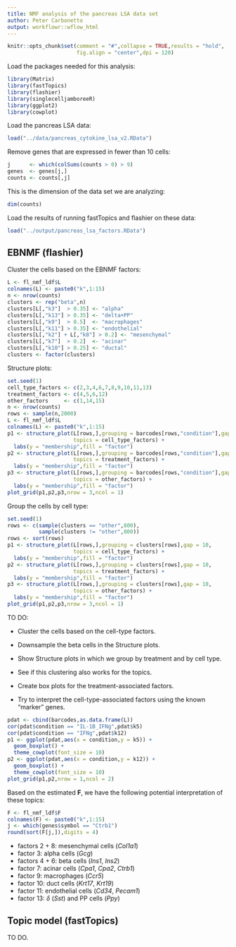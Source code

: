 ```yaml
---
title: NMF analysis of the pancreas LSA data set
author: Peter Carbonetto
output: workflowr::wflow_html
---
```


```r
knitr::opts_chunk$set(comment = "#",collapse = TRUE,results = "hold",
                      fig.align = "center",dpi = 120)
```

Load the packages needed for this analysis:

```r
library(Matrix)
library(fastTopics)
library(flashier)
library(singlecelljamboreeR)
library(ggplot2)
library(cowplot)
```

Load the pancreas LSA data:

```r
load("../data/pancreas_cytokine_lsa_v2.RData")
```

Remove genes that are expressed in fewer than 10 cells:

```r
j      <- which(colSums(counts > 0) > 9)
genes  <- genes[j,]
counts <- counts[,j]
```

This is the dimension of the data set we are analyzing:

```r
dim(counts)
```

Load the results of running fastTopics and flashier on these data:

```r
load("../output/pancreas_lsa_factors.RData")
```

## EBNMF (flashier)

Cluster the cells based on the EBNMF factors:

```r
L <- fl_nmf_ldf$L
colnames(L) <- paste0("k",1:15)
n <- nrow(counts)
clusters <- rep("beta",n)
clusters[L[,"k3"]  > 0.35] <- "alpha"
clusters[L[,"k13"] > 0.35] <- "delta+PP"
clusters[L[,"k9"]  > 0.5]  <- "macrophages"
clusters[L[,"k11"] > 0.35] <- "endothelial"
clusters[L[,"k2"] + L[,"k8"] > 0.2] <- "mesenchymal"
clusters[L[,"k7"]  > 0.2]  <- "acinar"
clusters[L[,"k10"] > 0.25] <- "ductal"
clusters <- factor(clusters)
```

Structure plots:

```r
set.seed(1)
cell_type_factors <- c(2,3,4,6,7,8,9,10,11,13)
treatment_factors <- c(4,5,6,12)
other_factors     <- c(1,14,15)
n <- nrow(counts)
rows <- sample(n,2000)
L <- fl_nmf_ldf$L
colnames(L) <- paste0("k",1:15)
p1 <- structure_plot(L[rows,],grouping = barcodes[rows,"condition"],gap = 10,
                     topics = cell_type_factors) +
  labs(y = "membership",fill = "factor")
p2 <- structure_plot(L[rows,],grouping = barcodes[rows,"condition"],gap = 10,
                     topics = treatment_factors) +
  labs(y = "membership",fill = "factor")
p3 <- structure_plot(L[rows,],grouping = barcodes[rows,"condition"],gap = 10,
                     topics = other_factors) +
  labs(y = "membership",fill = "factor")
plot_grid(p1,p2,p3,nrow = 3,ncol = 1)
```

Group the cells by cell type:

```r
set.seed(1)
rows <- c(sample(clusters == "other",800),
          sample(clusters != "other",800))
rows <- sort(rows)
p1 <- structure_plot(L[rows,],grouping = clusters[rows],gap = 10,
                     topics = cell_type_factors) +
  labs(y = "membership",fill = "factor")
p2 <- structure_plot(L[rows,],grouping = clusters[rows],gap = 10,
                     topics = treatment_factors) +
  labs(y = "membership",fill = "factor")
p3 <- structure_plot(L[rows,],grouping = clusters[rows],gap = 10,
                     topics = other_factors) +
  labs(y = "membership",fill = "factor")
plot_grid(p1,p2,p3,nrow = 3,ncol = 1)
```

TO DO:

+ Cluster the cells based on the cell-type factors.

+ Downsample the beta cells in the Structure plots.

+ Show Structure plots in which we group by treatment and by cell
  type.

+ See if this clustering also works for the topics.

+ Create box plots for the treatment-associated factors.

+ Try to interpret the cell-type-associated factors using the
  known "marker" genes.

```r
pdat <- cbind(barcodes,as.data.frame(L))
cor(pdat$condition == "IL-1B_IFNg",pdat$k5)
cor(pdat$condition == "IFNg",pdat$k12)
p1 <- ggplot(pdat,aes(x = condition,y = k5)) +
  geom_boxplot() +
  theme_cowplot(font_size = 10)
p2 <- ggplot(pdat,aes(x = condition,y = k12)) +
  geom_boxplot() +
  theme_cowplot(font_size = 10)
plot_grid(p1,p2,nrow = 1,ncol = 2)
```

Based on the estimated $\mathbf{F}$, we have the following potential
interpretation of these topics:

```r
F <- fl_nmf_ldf$F
colnames(F) <- paste0("k",1:15)
j <- which(genes$symbol == "Ctrb1")
round(sort(F[j,]),digits = 4)
```

+ factors 2 + 8: mesenchymal cells (*Col1a1*)
+ factor 3: alpha cells (*Gcg*)
+ factors 4 + 6: beta cells (*Ins1*, *Ins2*)
+ factor 7: acinar cells (*Cpa1*, *Cpa2*, *Ctrb1*)
+ factor 9: macrophages (*Ccr5*)
+ factor 10: duct cells (*Krt17*, *Krt19*)
+ factor 11: endothelial cells (*Cd34*, *Pecam1*)
+ factor 13: $\delta$ (*Sst*) and PP cells (*Ppy*)

## Topic model (fastTopics)

TO DO.

